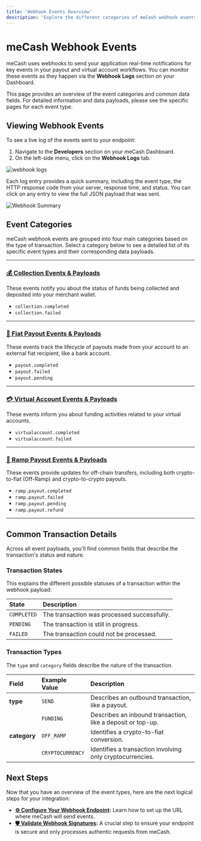 ```yaml
---
title: 'Webhook Events Overview'
description: 'Explore the different categories of meCash webhook events. Find links to detailed payloads for Collections, Payouts, Virtual Accounts, and Ramp transactions.'
---
```


# meCash Webhook Events

meCash uses webhooks to send your application real-time notifications for key events in your payout and virtual account workflows. You can monitor these events as they happen via the **Webhook Logs** section on your Dashboard.

This page provides an overview of the event categories and common data fields. For detailed information and data payloads, please see the specific pages for each event type.

## Viewing Webhook Events

To see a live log of the events sent to your endpoint:

1.  Navigate to the **Developers** section on your meCash Dashboard.
2.  On the left-side menu, click on the **Webhook Logs** tab.

![webhook logs](/webhooklog2.png)

Each log entry provides a quick summary, including the event type, the HTTP response code from your server, response time, and status. You can click on any entry to view the full JSON payload that was sent.

![Webhook Summary](/webhook-summary.png)

## Event Categories

meCash webhook events are grouped into four main categories based on the type of transaction. Select a category below to see a detailed list of its specific event types and their corresponding data payloads.

---

### [💰 Collection Events & Payloads](/webhook/collection-webhook)
These events notify you about the status of funds being collected and deposited into your merchant wallet.
* `collection.completed`
* `collection.failed`

---


### [💸 Fiat Payout Events & Payloads](/webhook/payout-webhook)
These events track the lifecycle of payouts made from your account to an external fiat recipient, like a bank account.
* `payout.completed`
* `payout.failed`
* `payout.pending`

---

### [💳 Virtual Account Events & Payloads](/webhook/virtualaccount-webhook)
These events inform you about funding activities related to your virtual accounts.
* `virtualaccount.completed`
* `virtualaccount.failed`


---

### [💱 Ramp Payout Events & Payloads](/webhook/ramp-webhook)
These events provide updates for off-chain transfers, including both crypto-to-fiat (Off-Ramp) and crypto-to-crypto payouts.
* `ramp.payout.completed`
* `ramp.payout.failed`
* `ramp.payout.pending`
* `ramp.payout.refund`

---

## Common Transaction Details

Across all event payloads, you'll find common fields that describe the transaction's status and nature.

### Transaction States
This explains the different possible statuses of a transaction within the webhook payload:

| **State** | **Description** |
| :--- | :--- |
| `COMPLETED` | The transaction was processed successfully. |
| `PENDING` | The transaction is still in progress. |
| `FAILED` | The transaction could not be processed. |

### Transaction Types
The `type` and `category` fields describe the nature of the transaction.

| **Field** | **Example Value** | **Description** |
| :--- | :--- | :--- |
| **type** | `SEND` | Describes an outbound transaction, like a payout. |
| | `FUNDING` | Describes an inbound transaction, like a deposit or top-up. |
| **category** | `OFF_RAMP` | Identifies a crypto-to-fiat conversion. |
| | `CRYPTOCURRENCY` | Identifies a transaction involving only cryptocurrencies. |


## Next Steps

Now that you have an overview of the event types, here are the next logical steps for your integration:

- **[⚙️ Configure Your Webhook Endpoint](/webhook/webhook):** Learn how to set up the URL where meCash will send events.
- **[🛡️ Validate Webhook Signatures](/validate-webhook):** A crucial step to ensure your endpoint is secure and only processes authentic requests from meCash.
